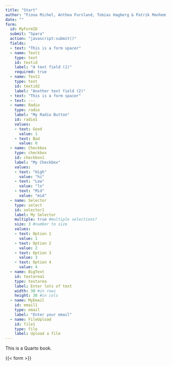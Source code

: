 ```yaml
---
title: "Start"
author: "Fiona Michel, Anthea Fursland, Tobias Hagberg & Patrik Manhem, "
date: ""
form:
  id: MyFormID
  submit: "Spara"
  action: "javascript:submit()"
  fields:
  - text: "This is a form spacer"
  - name: Text1
    type: text
    id: textid
    label: "A text field (1)"
    required: true
  - name: Text2
    type: text
    id: textid2
    label: "Another text field (2)"
  - text: "This is a form spacer"
  - text: ---
  - name: Radio
    type: radio
    label: "My Radio Button"
    id: radio1
    values:
    - text: Good
      value: 1
    - text: Bad
      value: 0
  - name: Checkbox
    type: checkbox
    id: checkbox1
    label: "My Checkbox"
    values:
    - text: "High"
      value: "hi"
    - text: "Low"
      value: "lo"
    - text: "Mid"
      value: "mid"
  - name: Selector
    type: select
    id: selector1
    label: My Selector
    multiple: true #multiple selections?
    size: 3 #number to size
    values:
    - text: Option 1
      value: 1
    - text: Option 2
      value: 2
    - text: Option 3
      value: 3
    - text: Option 4
      value: 4
  - name: BigText
    id: textarea1
    type: textarea
    label: Enter lots of text
    width: 30 #in rows
    height: 30 #in cols
  - name: MyEmail
    id: email1
    type: email
    label: "Enter your email"
  - name: FileUpload
    id: file1
    type: file
    label: Upload a file
---
```


This is a Quarto book.

{{< form >}}